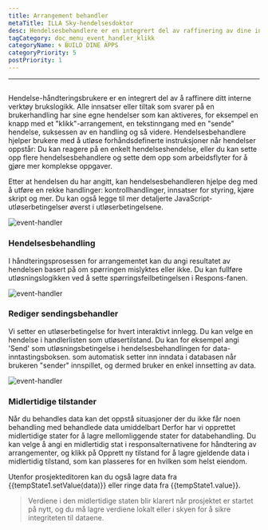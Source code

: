 ```yaml
---
title: Arrangement behandler
metaTitle: ILLA Sky-hendelsesdoktor
desc: Hendelsesbehandlere er en integrert del av raffinering av dine interne verktøys brukerlogikk
tagCategory: doc_menu_event_handler_klikk
categoryName: 🌀 BUILD DINE APPS
categoryPriority: 5
postPriority: 1
---
```


* * *

## <Heading hidden>Arrangementbehandler</Heading>

Hendelse-håndteringsbrukere er en integrert del av å raffinere ditt interne verktøy brukslogikk. Alle innsatser eller tiltak som svarer på en brukerhandling har sine egne hendelser som kan aktiveres, for eksempel en knapp med et "klikk"-arrangement, en tekstinngang med en "sende" hendelse, suksessen av en handling og så videre. Hendelsesbehandlere hjelper brukere med å utløse forhåndsdefinerte instruksjoner når hendelser oppstår: Du kan reagere på en enkelt hendelseshendelse, eller du kan sette opp flere hendelsesbehandlere og sette dem opp som arbeidsflyter for å gjøre mer komplekse oppgaver.

Etter at hendelsen du har angitt, kan hendelsesbehandleren hjelpe deg med å utføre en rekke handlinger: kontrollhandlinger, innsatser for styring, kjøre skript og mer. Du kan også legge til mer detaljerte JavaScript-utløserbetingelser øverst i utløserbetingelsene.

<img alt="event-handler" src='https://cdn.illacloud.com/official-website/img/official-site/event-handler-01.png' />

### Hendelsesbehandling

I håndteringsprosessen for arrangementet kan du angi resultatet av hendelsen basert på om spørringen mislyktes eller ikke. Du kan fullføre utløsningslogikken ved å sette spørringsfeilbetingelsen i Respons-fanen.

<img alt="event-handler" src='https://cdn.illacloud.com/official-website/img/official-site/event-handler-02.png' />

### Rediger sendingsbehandler

Vi setter en utløserbetingelse for hvert interaktivt innlegg. Du kan velge en hendelse i handlerlisten som utløsertilstand. Du kan for eksempel angi 'Send' som utløsningsbetingelse i hendelsesbehandlingen for data-inntastingsboksen. som automatisk setter inn inndata i databasen når brukeren "sender" innspillet, og dermed bruker en enkel innsetting av data.

<img alt="event-handler" src='https://cdn.illacloud.com/official-website/img/official-site/event-handler-03.png' />

### Midlertidige tilstander

Når du behandles data kan det oppstå situasjoner der du ikke får noen behandling med behandlede data umiddelbart Derfor har vi opprettet midlertidige stater for å lagre mellomliggende stater for databehandling. Du kan velge å angi en midlertidig stat i responsalternativene for håndtering av arrangementer, og klikk på Opprett ny tilstand for å lagre gjeldende data i midlertidig tilstand, som kan plasseres for en hvilken som helst eiendom.

Utenfor prosjekteditoren kan du også lagre data fra {{tempState1.setValue(data)}} eller ringe data fra {{tempState1.value}}.

> Verdiene i den midlertidige staten blir klarert når prosjektet er startet på nytt, og du må lagre verdiene lokalt eller i skyen for å sikre integriteten til dataene.
